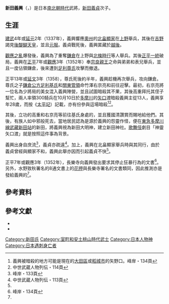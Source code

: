 {{日本武士
|名稱= 新田 義興
|圖片名稱= The death of Nitta Yoshioki at the Yaguchi ferry.jpg
|圖片大小= 180px
|圖片說明= 《矢之口渡合戰中義興戰死圖》（[[歌川國芳|歌川國芳]]畫作）
|時代= [[南北朝時代_(日本)|南北朝時代]]
|出生日期= [[元德|元德]]3年或[[元弘|元弘]]元年（1331年）
|出生地點= 
|逝世日期= [[正平_(後村上天皇)|正平]]13年或[[延文|延文]]3年10月10日（1358年11月11日）
|逝世地點= [[武藏國|武藏國]]矢口渡（現[[東京都|東京都]][[大田區|大田區]][[矢口|矢口]]）或[[武藏國|武藏國]]矢野口（現[[東京都|東京都]][[稻城市|稻城市]]矢野口）
|假名= {{lang|ja|にった よしおき}}
|羅馬字=Nitta Yoshioki
|幼名= 德壽丸
|改名= 
|别名= 
|諡号= 
|神号= 
|戒名= 
|洗禮名= 
|墓所=  [[群馬縣|群馬縣]][[太田市|太田市]]由良町的威光寺
|朝廷官位=  [[兵衛府|左兵衛佐]]<br>[[近衛府|左近衛將監]]<br>[[從五位|從五位]]下
|幕府職位= 
|主君= 
|藩= 
|氏族= [[新田氏|新田氏]]
|父母= 父：[[新田義貞|新田義貞]]<br>母：天野時宣之女
|養父= 
|養母=
|兄弟= {{Link-ja|新田義顯|新田義顕}}<br>{{Link-ja|新田義宗|新田義宗}}<br>熊谷貞直<br>嶋田義央
|姐妹= {{Link-ja|千葉氏胤|千葉氏胤}}正室
|正室= 
|側室= 
|嗣子= 
|嗣女= 
|養子= 
|養女= 
}}

'''新田義興'''（{{jpn|j=新田義興|hg=にった よしおき|rm=Nitta Yoshioki}}，{{bd|1331年||1358年|11月11日|catIdx=Nitta Yoshioki}}）是日本[[南北朝時代_(日本)|南北朝時代]]武將，[[新田義貞|新田義貞]]次子。

== 生涯 ==
[[建武_(後醍醐天皇)|建武]]4年或[[延元|延元]]2年（1337年），義興響應[[陸奧國|奧州]]的[[北畠顯家|北畠顯家]]在[[上野國|上野]]舉兵，其後在[[吉野|吉野]]謁見[[後醍醐天皇|後醍醐天皇]]，並且[[元服|元服]]。義貞戰死後，義興匿藏於[[越後國|越後]]。

[[觀應之亂|觀應之亂]]爆發後，義興為了重奪[[鎌倉|鎌倉]]在上野與[[北條時行|北條時行]]等人舉兵。其後[[觀應之亂|正平一統]]破局，義興在[[正平_(後村上天皇)|正平]]7年或[[觀應|觀應]]3年（1352年）奉[[宗良親王|宗良親王]]之命與弟弟{{Link-ja|新田義宗|新田義宗}}和表兄{{Link-ja|脇屋義治|脇屋義治}}舉兵，並且一度佔領鎌倉，後來遭到[[足利尊氏|足利尊氏]]攻擊而撤退。

正平13年或[[延文|延文]]3年（1358），尊氏死後約半年，義興趁機再次舉兵，攻向鎌倉。尊氏之子[[鎌倉公方|鎌倉公方]][[足利基氏|足利基氏]]和[[關東管領|關東管領]]{{Link-ja|畠山國清|畠山国清}}命竹澤右京亮和{{Link-ja|江戶高重|江戸高重}}前往迎擊。最初，右京亮將一位名為少將局的美女混入義興陣營，並且試圖暗殺其不果，其後高重拜托其侄子幫忙，兩人率領300騎兵在10月10日於[[多摩川|多摩川]]的[[矢口|矢口]]渡暗殺義興主從13人，義興享年28歲，而按《[[太平記|太平記]]）記載，{{Link-ja|蒲田忠武|蒲田忠武}}亦有份參與這場暗殺<ref>義興被暗殺的地方可能是現在的[[大田區|大田區]]或[[稻城市|稻城市]]的矢野口。峰岸・134頁</ref><ref>中世武蔵人物列伝・114頁</ref>。

其後，立功的高重和右京亮等前往基氏身處的{{Link-ja|入間川御陣|入間川御陣}}，並且獲國清讚賞而賜地給他們。其後，{{Link-ja|江戶氏|江戸氏}}有族人如中邪般死去，當地居民認為是源於義興的怨靈作怪，便在[[東急多摩川線|東急多摩川線]][[武藏新田站|武藏新田站]]的新田，將義興視為新田大明神，建立新田神社。[[歌舞伎|歌舞伎]]劇目「神靈矢口渡」就是按照這件事為背景。

義興出身自庶流<ref>峰岸・133頁</ref>，義貞亦疏遠<ref name="中世武蔵人物列伝・113頁">中世武蔵人物列伝・113頁</ref>。加上，義興在北畠顯家舉兵時與其同行，由於義貞曾經與顯家不和，義興此舉亦因而引起義貞不快<ref name="中世武蔵人物列伝・113頁"/>。

正平7年或觀應3年（1352年），長樂寺向義興發出要求其停止狂暴行為的文書<ref name="峰岸・134頁">峰岸・134頁</ref>。另外，水野致秋署名的8通文書上的[[花押|花押]]與長樂寺署名的文書類同，因此推測亦是發給義興的<ref name="峰岸・134頁"/>。

== 參考資料 ==
{{reflist}}

== 參考文獻 ==
*{{cite book|script-title=ja:中世武蔵人物列伝 |publisher=さきたま出版会 |isbn=4-87891-129-8}}
*{{cite book|author=峰岸純夫 |script-title=ja:新田義貞 |publisher=[[吉川弘文館|吉川弘文館]] |isbn=978-4-642-05232-0}}

{{Authority control}}

{{DEFAULTSORT:Nitta Yoshioki}}
[[Category:新田氏|Category:新田氏]]
[[Category:室町和安土桃山時代武士|Category:室町和安土桃山時代武士]]
[[Category:日本人物神|Category:日本人物神]]
[[Category:日本遇刺身亡者|Category:日本遇刺身亡者]]
